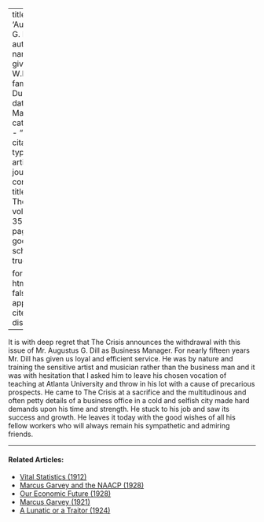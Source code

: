 
---
title: 'Augustus G. Dill'
author:
  - name:
      given: W.E.B.
      family: Du Bois
date: Mar. 1928
categories: 
  - ""
citation: 
  type: article-journal
  container-title: The Crisis
  volume: 35
  issue: 3
  page: 96
google-scholar: true

format:
  html:
    toc: false
    appendix-cite-as: display
---


It is with deep regret that <span class="small-caps">The Crisis</span> announces the withdrawal with this issue of Mr. Augustus G. Dill as Business Manager. For nearly fifteen years Mr. Dill has given us loyal and efficient service. He was by nature and training the sensitive artist and musician rather than the business man and it was with hesitation that I asked him to leave his chosen vocation of teaching at Atlanta University and throw in his lot with a cause of precarious prospects. He came to The Crisis at a sacrifice and the multitudinous and often petty details of a business office in a cold and selfish city made hard demands upon his time and strength. He stuck to his job and saw its success and growth. He leaves it today with the good wishes of all his fellow workers who will always remain his sympathetic and admiring friends.

<!-- Similar articles start here -->
<div  class="clear-wrap"></div>
<hr>
#### Related Articles:

* [Vital Statistics (1912)](/Volumes/04/06/vital_statistics.html)
* [Marcus Garvey and the NAACP (1928)](/Volumes/35/02/marcus_garvey.html)
* [Our Economic Future (1928)](/Volumes/35/05/our_economic_future.html)
* [Marcus Garvey (1921)](/Volumes/21/03/marcus_garvey.html)
* [A Lunatic or a Traitor (1924)](/Volumes/28/01/lunatic_or_a_traitor.html)

<!-- Similar articles end here -->